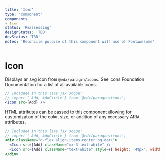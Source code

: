 ```yaml
---
title: 'Icon'
type: 'component'
components:
- Icon
status: 'Reassessing'
designStatus: 'TBD'
devStatus: 'TBD'
notes: 'Reconcile purpose of this component with use of FontAwesome'
---
```



# Icon




Displays an svg icon from `@edx/paragon/icons`. See  Icons Foundation Documentation for a list of all available icons.

```jsx live
// Included in this live jsx scope:
// import { Add, AddCircle } from '@edx/paragon/icons';
<Icon src={Add} />
```

HTML attributes can be passed to this component allowing for customization of the color, size, or addition of any necessary ARIA attributes.

```jsx live
// Included in this live jsx scope:
// import { Add, AddCircle } from '@edx/paragon/icons';
<div className="d-flex align-items-center bg-dark">
  <Icon src={Add} className="mx-3 text-white" />
  <Icon src={Add} className="text-white" style={{ height: '48px', width: '48px' }} />
</div>
```
